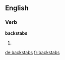 ==English==

===Verb===
'''backstabs'''

# {{third-person singular of|backstab}}

[[de:backstabs]]
[[fr:backstabs]]